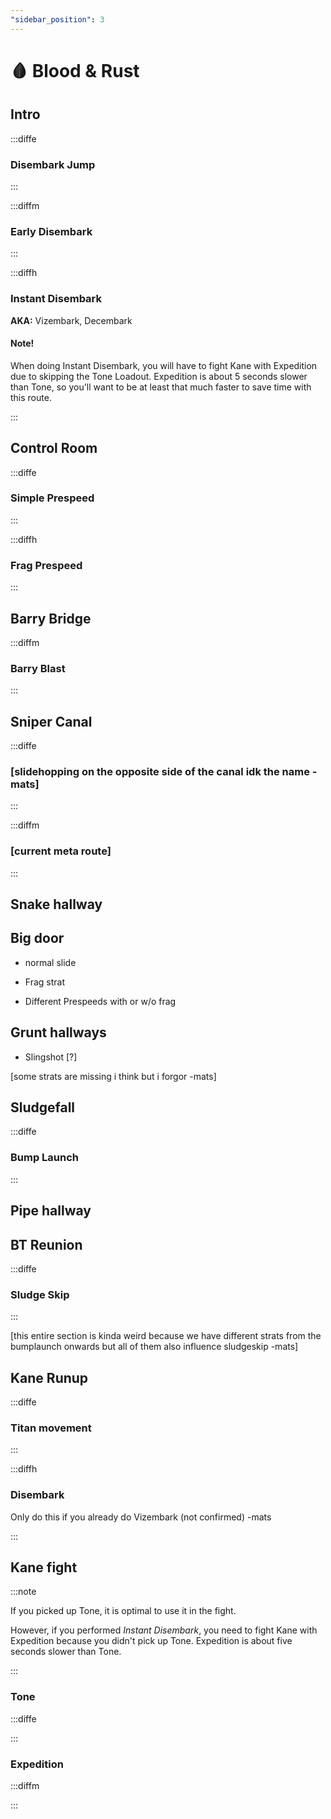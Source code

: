 ```yaml
---
"sidebar_position": 3
---
```



# 🩸 Blood & Rust

## Intro

:::diffe

### Disembark Jump

<YouTube youTubeId="awwGNJEkU_o"/>

:::

:::diffm

### Early Disembark

:::

:::diffh

### Instant Disembark
**AKA:** Vizembark, Decembark
<YouTube youTubeId="ycgXzdBuP1o" />

#### Note!

When doing Instant Disembark, you will have to fight Kane with Expedition due to skipping the Tone Loadout. Expedition is about 5 seconds slower than Tone, so you'll want to be at least that much faster to save time with this route.

:::





## Control Room

:::diffe

### Simple Prespeed

:::

:::diffh

### Frag Prespeed

:::

## Barry Bridge

:::diffm

### Barry Blast

:::

## Sniper Canal

:::diffe

### [slidehopping on the opposite side of the canal idk the name -mats]

:::

:::diffm

### [current meta route]

:::

## Snake hallway

## Big door

- normal slide

- Frag strat

- Different Prespeeds with or w/o frag

## Grunt hallways

- Slingshot [?]

[some strats are missing i think but i forgor -mats]

## Sludgefall

:::diffe

### Bump Launch

:::

## Pipe hallway

## BT Reunion

:::diffe

### Sludge Skip

:::

[this entire section is kinda weird because we have different strats from the bumplaunch onwards but all of them also influence sludgeskip -mats]

## Kane Runup

:::diffe

### Titan movement

<YouTube youTubeId="s3vMqJvku0I" />

:::

:::diffh

### Disembark


Only do this if you already do Vizembark (not confirmed) -mats

:::


## Kane fight

:::note

If you picked up Tone, it is optimal to use it in the fight. 

However, if you performed *Instant Disembark*, you need to fight Kane with Expedition because you didn't pick up Tone. Expedition is about five seconds slower than Tone.

:::

### Tone

:::diffe

<YouTube youTubeId="ed5nNY7HZ3k" />

:::

### Expedition

:::diffm



:::
